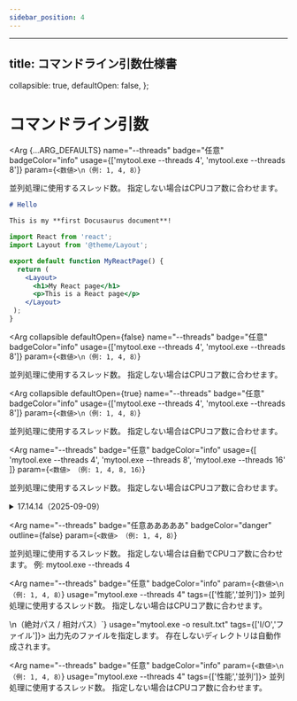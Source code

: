```yaml
---
sidebar_position: 4
---
```

---
title: コマンドライン引数仕様書
---


  collapsible: true,
  defaultOpen: false,
};

# コマンドライン引数

<Arg {...ARG_DEFAULTS}
  name="--threads"
  badge="任意"
  badgeColor="info"
  usage={['mytool.exe --threads 4', 'mytool.exe --threads 8']}
  param={`<数値>\n（例: 1, 4, 8）`}
>
  並列処理に使用するスレッド数。
  指定しない場合はCPUコア数に合わせます。

  ```md title="docs/hello.md"
  # Hello

  This is my **first Docusaurus document**!
  ```

  ```jsx title="src/pages/my-react-page.js"
  import React from 'react';
  import Layout from '@theme/Layout';

  export default function MyReactPage() {
    return (
      <Layout>
        <h1>My React page</h1>
        <p>This is a React page</p>
      </Layout>
   );
  }
```
</Arg>

<Arg
  collapsible
  defaultOpen={false}
  name="--threads"
  badge="任意"
  badgeColor="info"
  usage={['mytool.exe --threads 4', 'mytool.exe --threads 8']}
  param={`<数値>\n（例: 1, 4, 8）`}
>
  並列処理に使用するスレッド数。
  指定しない場合はCPUコア数に合わせます。
</Arg>

<Arg
  collapsible
  defaultOpen={true}
  name="--threads"
  badge="任意"
  badgeColor="info"
  usage={['mytool.exe --threads 4', 'mytool.exe --threads 8']}
  param={`<数値>\n（例: 1, 4, 8）`}
>
  並列処理に使用するスレッド数。
  指定しない場合はCPUコア数に合わせます。
</Arg>

<Arg
  name="--threads"
  badge="任意"
  badgeColor="info"
  usage={[
    'mytool.exe --threads 4',
    'mytool.exe --threads 8',
    'mytool.exe --threads 16'
  ]}
  param={`<数値>
（例: 1, 4, 8, 16）`}
>
  並列処理に使用するスレッド数。
  指定しない場合はCPUコア数に合わせます。
</Arg>

<details>
<summary>17.14.14（2025-09-09）</summary>
<Arg
  name="--threads"
  badge="任意あああああ"
  badgeColor="danger"
  outline={true}
  param={`<数値>
（例: 1, 4, 8）`}
>
  並列処理に使用するスレッド数。
  指定しない場合は自動でCPUコア数に合わせます。
  例: mytool.exe --threads 4
</Arg>
</details>

<Arg
  name="--threads"
  badge="任意あああああ"
  badgeColor="danger"
  outline={false}
  param={`<数値>
（例: 1, 4, 8）`}
>
  並列処理に使用するスレッド数。
  指定しない場合は自動でCPUコア数に合わせます。
  例: mytool.exe --threads 4
</Arg>

  <Arg name="--threads" badge="任意" badgeColor="info"
       param={`<数値>\n（例: 1, 4, 8）`}
       usage="mytool.exe --threads 4"
       tags={['性能','並列']}>
    並列処理に使用するスレッド数。
    指定しない場合はCPUコア数に合わせます。
  </Arg>
  
<div className="arg-grid">
  <Arg name="-o, --output" badge="必須" badgeColor="success"
       param={`<ファイル名>\n（絶対パス / 相対パス）`}
       usage="mytool.exe -o result.txt"
       tags={['I/O','ファイル']}>
    出力先のファイルを指定します。
    存在しないディレクトリは自動作成されます。
  </Arg>

  <Arg name="--threads" badge="任意" badgeColor="info"
       param={`<数値>\n（例: 1, 4, 8）`}
       usage="mytool.exe --threads 4"
       tags={['性能','並列']}>
    並列処理に使用するスレッド数。
    指定しない場合はCPUコア数に合わせます。
  </Arg>

  <!-- 以降どんどん追加しても自動できれいに並ぶ -->
</div>

<Arg badge="必須"   badgeType="success" />
<Arg badge="任意"   badgeType="info" />
<Arg badge="実験的" badgeType="warning" />
<Arg badge="非推奨" badgeType="danger" />
<Arg badge="注意"   badgeType="primary badge--outline" />
